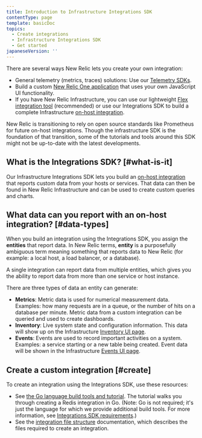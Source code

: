 ```yaml
---
title: Introduction to Infrastructure Integrations SDK
contentType: page
template: basicDoc
topics:
  - Create integrations
  - Infrastructure Integrations SDK
  - Get started
japaneseVersion: ''
---
```


There are several ways New Relic lets you create your own integration:

* General telemetry (metrics, traces) solutions: Use our [Telemetry SDKs](/docs/data-ingest-apis/get-data-new-relic/new-relic-sdks/telemetry-sdks-send-custom-telemetry-data-new-relic).
* Build a custom [New Relic One application](/docs/new-relic-one/use-new-relic-one/build-new-relic-one/new-relic-one-build-your-own-custom-new-relic-one-application) that uses your own JavaScript UI functionality.
* If you have New Relic Infrastructure, you can use our lightweight [Flex integration tool](/docs/integrations/host-integrations/host-integrations-list/flex-integration-tool-build-your-own-integration) (recommended) or use our Integrations SDK to build a complete Infrastructure [on-host integration](/docs/integrations/host-integrations/getting-started/introduction-host-integrations).

<Callout variant="important">
  New Relic is transitioning to rely on open source standards like Prometheus for future on-host integrations. Though the infrastructure SDK is the foundation of that transition, some of the tutorials and tools around this SDK might not be up-to-date with the latest developments.
</Callout>

## What is the Integrations SDK? [#what-is-it]

Our Infrastructure Integrations SDK lets you build an [on-host integration](/docs/integrations/host-integrations/getting-started/introduction-host-integrations) that reports custom data from your hosts or services. That data can then be found in New Relic Infrastructure and can be used to create custom queries and charts.

## What data can you report with an on-host integration? [#data-types]

When you build an integration using the Integrations SDK, you assign the **entities** that report data. In New Relic terms, **entity** is a purposefully ambiguous term meaning something that reports data to New Relic (for example: a local host, a load balancer, or a database).

A single integration can report data from multiple entities, which gives you the ability to report data from more than one service or host instance.

There are three types of data an entity can generate:

* **Metrics**: Metric data is used for numerical measurement data. Examples: how many requests are in a queue, or the number of hits on a database per minute. Metric data from a custom integration can be queried and used to create dashboards.
* **Inventory**: Live system state and configuration information. This data will show up on the Infrastructure [Inventory UI page](/docs/infrastructure/new-relic-infrastructure/infrastructure-ui-pages/infrastructure-inventory-page-search-your-entire-infrastructure).
* **Events**: Events are used to record important activities on a system. Examples: a service starting or a new table being created. Event data will be shown in the Infrastructure [Events UI page](/docs/infrastructure/new-relic-infrastructure/infrastructure-ui-pages/infrastructure-events-page-live-feed-every-config-change).

## Create a custom integration [#create]

To create an integration using the Integrations SDK, use these resources:

* See [the Go language build tools and tutorial](/docs/infrastructure/integrations-sdk/get-started/infrastructure-integration-building-resources). The tutorial walks you through creating a Redis integration in Go. (Note: Go is not required; it's just the language for which we provide additional build tools. For more information, see [Integrations SDK requirements](/docs/integrations/integrations-sdk/getting-started/compatibility-requirements-infrastructure-integrations-sdk).)
* See the [integration file structure](/docs/infrastructure/integrations-sdk/get-started/create-activate-infrastructure-integration) documentation, which describes the files required to create an integration.
